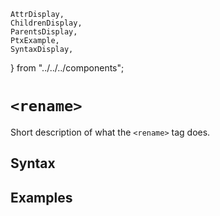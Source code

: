     AttrDisplay,
    ChildrenDisplay,
    ParentsDisplay,
    PtxExample,
    SyntaxDisplay,
} from "../../../components";

# `<rename>`

Short description of what the `<rename>` tag does.

## Syntax

<SyntaxDisplay name="rename" />

## Examples

    